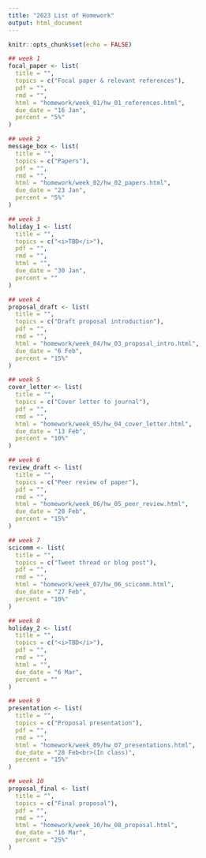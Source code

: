 ```yaml
---
title: "2023 List of Homework"
output: html_document
---
```


```r
knitr::opts_chunk$set(echo = FALSE)
```

```r
## week 1
focal_paper <- list(
  title = "",
  topics = c("Focal paper & relevant references"),
  pdf = "",
  rmd = "",
  html = "homework/week_01/hw_01_references.html",
  due_date = "16 Jan",
  percent = "5%"
)

## week 2
message_box <- list(
  title = "",
  topics = c("Papers"),
  pdf = "",
  rmd = "",
  html = "homework/week_02/hw_02_papers.html",
  due_date = "23 Jan",
  percent = "5%"
)

## week 3
holiday_1 <- list(
  title = "",
  topics = c("<i>TBD</i>"),
  pdf = "",
  rmd = "",
  html = "",
  due_date = "30 Jan",
  percent = ""
)

## week 4
proposal_draft <- list(
  title = "",
  topics = c("Draft proposal introduction"),
  pdf = "",
  rmd = "",
  html = "homework/week_04/hw_03_proposal_intro.html",
  due_date = "6 Feb",
  percent = "15%"
)

## week 5
cover_letter <- list(
  title = "",
  topics = c("Cover letter to journal"),
  pdf = "",
  rmd = "",
  html = "homework/week_05/hw_04_cover_letter.html",
  due_date = "13 Feb",
  percent = "10%"
)

## week 6
review_draft <- list(
  title = "",
  topics = c("Peer review of paper"),
  pdf = "",
  rmd = "",
  html = "homework/week_06/hw_05_peer_review.html",
  due_date = "20 Feb",
  percent = "15%"
)

## week 7
scicomm <- list(
  title = "",
  topics = c("Tweet thread or blog post"),
  pdf = "",
  rmd = "",
  html = "homework/week_07/hw_06_scicomm.html",
  due_date = "27 Feb",
  percent = "10%"
)

## week 8
holiday_2 <- list(
  title = "",
  topics = c("<i>TBD</i>"),
  pdf = "",
  rmd = "",
  html = "",
  due_date = "6 Mar",
  percent = ""
)

## week 9
presentation <- list(
  title = "",
  topics = c("Proposal presentation"),
  pdf = "",
  rmd = "",
  html = "homework/week_09/hw_07_presentations.html",
  due_date = "28 Feb<br>(In class)",
  percent = "15%"
)

## week 10
proposal_final <- list(
  title = "",
  topics = c("Final proposal"),
  pdf = "",
  rmd = "",
  html = "homework/week_10/hw_08_proposal.html",
  due_date = "16 Mar",
  percent = "25%"
)
```

